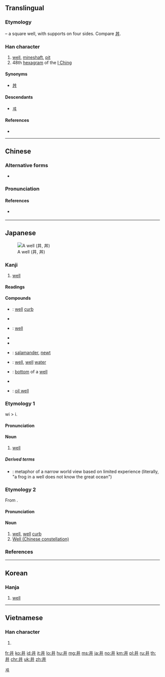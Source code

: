 {{also|丼|幷}}
==Translingual==

===Etymology===
{{Han etyl}}
{{liushu|p}} – a square well, with supports on four sides. Compare [[丼]].

===Han character===
{{Han char|rn=7|rad=二|as=02|sn=4|four=55000|canj=TT}}

# [[well]], [[mineshaft]], [[pit]]
# 48th [[hexagram]] of the [[I Ching]]

====Synonyms====
* {{sense|well}} [[丼]]

====Descendants====
* [[ヰ]]

====References====
* {{Han ref|kx=0086.140|dkj=00258|dj=0183.010|hdz=10010.040|uh=4E95|ud=20117|bh=A4AB|bd=42155}}

[[Category:Han characters from which katakana were derived|ヰ]]

----

==Chinese==
{{zh-forms}}

===Alternative forms===
* {{zh-l|丼}}

===Pronunciation===
{{zh-pron
|m=jǐng
|c=zeng2,zing2
|h=
|mn=chéⁿ/chíⁿ/chíng
|mn_note=chéⁿ, chíⁿ - vernacular, chíng - literary
|w=
|mc=y
|oc=y
|ma=|ma2=
|cat=n
}}

====References====
* {{qual|Min Nan}} {{thcwd|576}}

----

==Japanese==
[[File:Well 2006 03.jpg|thumb|A well (井, 丼)]]

===Kanji===
{{ja-kanji|grade=c|rs=二02}}

# [[well]]

====Readings====
{{ja-readings|goon=[[しょう]] (shō)|kanon=[[せい]] (sei)|kun=[[い]] (i), [[いど]] (ido)}}

====Compounds====
{{der-top|Compounds}}
* {{ja-r|井桁|いけだ}}: [[well]] [[curb]]
* {{ja-r|井堰|いせき}}
* {{ja-r|井戸|いど}}: [[well]]
* {{ja-r|井筒|いづつ}}
* {{ja-r|井綱|いづな}}
* {{ja-r|井守|いもり}}: [[salamander]], [[newt]]
* {{ja-r|井泉|せいせん}}: [[well]], [[well]] [[water]]
* {{ja-r|井底|せいてい}}: [[bottom]] of a [[well]]
* {{ja-r|井目|せいもく}}
* {{ja-r|油井|ゆせい}}: [[oil well]]
{{der-bottom}}

===Etymology 1===
{{ja-kanjitab|い|yomi=k}}
wi > i.

====Pronunciation====
{{ja-pron|yomi=k|い|acc=1|acc_ref=DJR,NHK}}

====Noun====
{{ja-noun|い|hhira=ゐ}}

# [[well]]

=====Derived terms=====
* {{ja-r|井の中の蛙大海を知らず|い の なか の かわず たいかい を しらず}}: metaphor of a narrow world view based on limited experience (literally, "a frog in a well does not know the great ocean")

===Etymology 2===
{{ja-kanjitab|せい|yomi=o}}
From {{etyl|ltc|ja|sort=せい}} {{m|zh|井|tr=tsjeng<sup>X</sup>}}.

====Pronunciation====
{{ja-pron|yomi=kanon|せい|acc=1|acc_ref=DJR}}

====Noun====
{{ja-noun|せい}}

# [[well]], [[well]] [[curb]]
# [[w:Well (Chinese constellation)|Well (Chinese constellation)]]

===References===
<references/>

----

==Korean==

===Hanja===
{{ko-hanja|hangeul=정|rv=jeong|mr=chŏng|y=ceng}}

# [[well]]

----

==Vietnamese==

===Han character===
{{vi-hantu|tỉnh|rs=二02}}

# {{defn|lang=vi|sort=二02}}

[[fr:井]]
[[ko:井]]
[[id:井]]
[[it:井]]
[[lo:井]]
[[hu:井]]
[[mg:井]]
[[ms:井]]
[[ja:井]]
[[no:井]]
[[km:井]]
[[pl:井]]
[[ru:井]]
[[th:井]]
[[chr:井]]
[[uk:井]]
[[zh:井]]